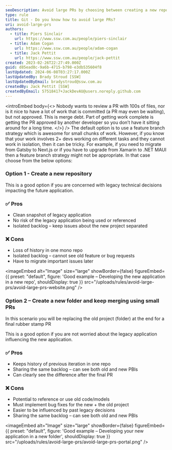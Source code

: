 ```yaml
---
seoDescription: Avoid large PRs by choosing between creating a new repository or folder, and merging using small pull requests, allowing for clean snapshots of legacy applications and isolated backlogs.
type: rule
title: Git - Do you know how to avoid large PRs?
uri: avoid-large-prs
authors:
  - title: Piers Sinclair
    url: https://www.ssw.com.au/people/piers-sinclair
  - title: Adam Cogan
    url: https://www.ssw.com.au/people/adam-cogan
  - title: Jack Pettit
    url: https://www.ssw.com.au/people/jack-pettit
created: 2023-02-26T22:27:49.000Z
guid: d85ead8c-9a6b-4715-b798-e3db535604f8
lastUpdated: 2024-06-08T03:27:17.000Z
lastUpdatedBy: Brady Stroud [SSW]
lastUpdatedByEmail: bradystroud@ssw.com.au
createdBy: Jack Pettit [SSW]
createdByEmail: 57518417+JackDevAU@users.noreply.github.com
---
```


<introEmbed
  body={<>
Nobody wants to review a PR with 100s of files, nor is it nice to have a lot of work that is committed (a PR may even be waiting), but not approved. This is merge debt. Part of getting work complete is getting the PR approved by another developer so you don’t have it sitting around for a long time.
  </>}
/>
The default option is to use a feature branch strategy which is awesome for small chunks of work. However, if you know that your work involves 2+ devs working on different tasks and they cannot work in isolation, then it can be tricky. For example, if you need to migrate from Gatsby to Next.js or if you have to upgrade from Xamarin to .NET MAUI then a feature branch strategy might not be appropriate. In that case choose from the below options:

### Option 1 - Create a new repository

This is a good option if you are concerned with legacy technical decisions impacting the future application.

### ✅ Pros

* Clean snapshot of legacy application
* No risk of the legacy application being used or referenced
* Isolated backlog – keep issues about the new project separated

### ❌ Cons

* Loss of history in one mono repo
* Isolated backlog – cannot see old feature or bug requests
* Have to migrate important issues later


<imageEmbed
  alt="Image"
  size="large"
  showBorder={false}
  figureEmbed={{
    preset: "default",
    figure: 'Good example – Developing the new application in a new repo',
    shouldDisplay: true
  }}
  src="/uploads/rules/avoid-large-prs/avoid-large-prs-website.png"
/>

### Option 2 – Create a new folder and keep merging using small PRs

In this scenario you will be replacing the old project (folder) at the end for a final rubber stamp PR

This is a good option if you are not worried about the legacy application influencing the new application.

### ✅ Pros

* Keeps history of previous iteration in one repo
* Sharing the same backlog – can see both old and new PBIs
* Can clearly see the difference after the final PR

### ❌ Cons

* Potential to reference or use old code/models
* Must implement bug fixes for the new + the old project
* Easier to be influenced by past legacy decisions
* Sharing the same backlog – can see both old and new PBIs


<imageEmbed
  alt="Image"
  size="large"
  showBorder={false}
  figureEmbed={{
    preset: "default",
    figure: 'Good example – Developing your new application in a new folder',
    shouldDisplay: true
  }}
  src="/uploads/rules/avoid-large-prs/avoid-large-prs-portal.png"
/>
